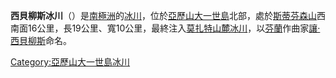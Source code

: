 {{coord|69|55|S|70|5|W|type:glacier_region:AQ|display=title}}

'''西貝柳斯冰川'''（{{lang-en|Sibelius Glacier}}）是[[南極洲|南極洲]]的[[冰川|冰川]]，位於[[亞歷山大一世島|亞歷山大一世島]]北部，處於[[斯蒂芬森山|斯蒂芬森山]]西南面16公里，長19公里、寬10公里，最終注入[[莫扎特山麓冰川|莫扎特山麓冰川]]，以[[芬蘭|芬蘭]]作曲家[[讓·西貝柳斯|讓·西貝柳斯]]命名。

{{DEFAULTSORT:Sibelius Glacier}}
[[Category:亞歷山大一世島冰川|Category:亞歷山大一世島冰川]]


{{AlexanderIsland-geo-stub}}